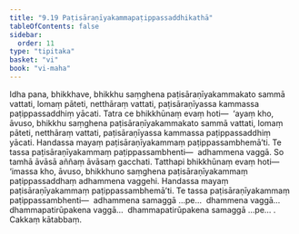 ```yaml
---
title: "9.19 Paṭisāraṇīyakammapaṭippassaddhikathā"
tableOfContents: false
sidebar:
  order: 11
type: "tipitaka"
basket: "vi"
book: "vi-maha"
---
```



<DynamicBreadcrumb />

<Division number="425" book="vi-maha" bookNo="3" page="464">

<Paragraph number="1867" book="vi-maha">
Idha pana, bhikkhave, bhikkhu saṃghena paṭisāraṇīyakammakato sammā vattati, lomaṃ pāteti, netthāraṃ vattati, paṭisāraṇīyassa kammassa paṭippassaddhiṃ yācati. Tatra ce bhikkhūnaṃ evaṃ hoti—  ‘ayaṃ kho, āvuso, bhikkhu saṃghena paṭisāraṇīyakammakato sammā vattati, lomaṃ pāteti, netthāraṃ vattati, paṭisāraṇīyassa kammassa paṭippassaddhiṃ yācati. Handassa mayaṃ paṭisāraṇīyakammaṃ paṭippassambhemā’ti. Te tassa paṭisāraṇīyakammaṃ paṭippassambhenti—  adhammena vaggā. So tamhā āvāsā aññaṃ āvāsaṃ gacchati. Tatthapi bhikkhūnaṃ evaṃ hoti—  ‘imassa kho, āvuso, bhikkhuno saṃghena paṭisāraṇīyakammaṃ paṭippassaddhaṃ adhammena vaggehi. Handassa mayaṃ paṭisāraṇīyakammaṃ paṭippassambhemā’ti. Te tassa paṭisāraṇīyakammaṃ paṭippassambhenti—  adhammena samaggā …pe…  dhammena vaggā…  dhammapatirūpakena vaggā…  dhammapatirūpakena samaggā …pe… .

</Paragraph>
</Division>

<Paragraph number="1868" type="center" book="vi-maha">
Cakkaṃ kātabbaṃ.
</Paragraph>